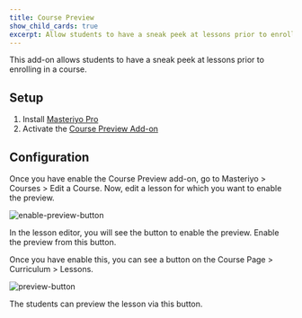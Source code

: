 ```yaml
---
title: Course Preview
show_child_cards: true
excerpt: Allow students to have a sneak peek at lessons prior to enrolling in a course.
---
```


This add-on allows students to have a sneak peek at lessons prior to enrolling in a course.

## Setup

1. Install [Masteriyo Pro](https://docs.masteriyo.com/getting-started/installation#installing-masteriyo-lms-pro-version)
2. Activate the [Course Preview Add-on](https://docs.masteriyo.com/getting-started/activate-masteriyo-addons)

## Configuration

Once you have enable the Course Preview add-on, go to Masteriyo > Courses > Edit a Course. Now, edit a lesson for which you want to enable the preview.

![enable-preview-button](https://github.com/Masteriyo/masteriyo-docs/assets/75772539/a6cbdd49-2530-4f2f-bfef-d9cc83c17498)

In the lesson editor, you will see the button to enable the preview. Enable the preview from this button.

Once you have enable this, you can see a button on the Course Page > Curriculum > Lessons.

![preview-button](https://github.com/Masteriyo/masteriyo-docs/assets/75772539/c9d0e17c-86d6-408d-afae-f816d3e537f3)

The students can preview the lesson via this button.
